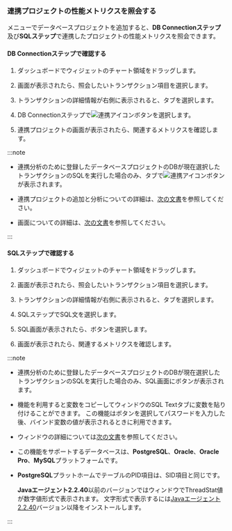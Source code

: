 ### 連携プロジェクトの性能メトリクスを照会する

<Cmdname sid="side_correlatedProjectManagement" className="uitext" />メニューでデータベースプロジェクトを追加すると、**DB Connectionステップ**及び**SQLステップ**で連携したプロジェクトの性能メトリクスを照会できます。

#### DB Connectionステップで確認する

<ImgLang img="linked-projects-check-widget-03.png" desc="Correlated project" />

<ImgLang img="linked-projects-check-widget-04.png" desc="Correlated project" />

1. ダッシュボードで<Cmdname sid="AA005" className="uitext" />ウィジェットのチャート領域をドラッグします。

2. <Cmdname sid="TTL06209" className="uitext" />画面が表示されたら、照会したいトランザクション項目を選択します。

3. トランザクションの詳細情報が右側に表示されると、<Cmdname sid="TTL06126" className="uitext" />タブを選択します。

4. DB Connectionステップで![連携アイコン](/img/ic-correlations.svg)ボタンを選択します。

5. 連携プロジェクトの<Cmdname sid="TTL08442" className="uitext" />画面が表示されたら、関連するメトリクスを確認します。

:::note

- 連携分析のために登録したデータベースプロジェクトのDBが現在選択したトランザクションのSQLを実行した場合のみ、<Cmdname sid="TTL06126" className="uitext" />タブで![連携アイコン](/img/ic-correlations.svg)ボタンが表示されます。

- 連携プロジェクトの追加と分析についての詳細は、[次の文書](linked-projects)を参照してください。

- <Cmdname sid="TTL08442" className="uitext" />画面についての詳細は、[次の文書](linked-projects#TTL08442)を参照してください。

:::

#### SQLステップで確認する

<ImgLang img="linked-projects-check-widget-03.png" desc="Correlated project" />

<ImgLang img="linked-projects-check-widget-06.png" desc="Correlated project" />

1. ダッシュボードで<Cmdname sid="AA005" className="uitext" />ウィジェットのチャート領域をドラッグします。

2. <Cmdname sid="TTL06209" className="uitext" />画面が表示されたら、照会したいトランザクション項目を選択します。

3. トランザクションの詳細情報が右側に表示されると、<Cmdname sid="TTL06126" className="uitext" />タブを選択します。

4. SQLステップでSQL文を選択します。

5. <UI>SQL</UI>画面が表示されたら、<Cmdname sid="BTN08518" className="uitext" />ボタンを選択します。

6. <Cmdname sid="TTL07860" className="uitext" />画面が表示されたら、関連するメトリクスを確認します。

:::note

- 連携分析のために登録したデータベースプロジェクトのDBが現在選択したトランザクションのSQLを実行した場合のみ、<UI>SQL</UI>画面に<Cmdname sid="BTN08518" className="uitext" />ボタンが表示されます。

- <Cmdname sid="BTN08840" className="uitext" />機能を利用すると変数をコピーして<Cmdname sid="TTL07860" className="uitext" />ウィンドウの<UI>SQL Text</UI>タブに変数を貼り付けることができます。 この機能は<Cmdname sid="BTN06764" className="uitext" />ボタンを選択してパスワードを入力した後、バインド変数の値が表示されるときに利用できます。

- <Cmdname sid="TTL07860" className="uitext" />ウィンドウの詳細については[次の文書](linked-projects#TTL07860)を参照してください。

- この機能をサポートするデータベースは、**PostgreSQL**、**Oracle**、**Oracle Pro**、**MySQL**プラットフォームです。

- **PostgreSQL**プラットホームで<Cmdname sid="active_sessions" className="uitext" />テーブルの<UI>PID</UI>項目は、<UI>SID</UI>項目と同じです。

  <ImgLang img="apm-linked-projects-postgresql-pid-sid.png" desc="SID" />

  **Javaエージェント2.2.40**以前のバージョンでは<Cmdname sid="acttx" className="uitext" />ウィンドウで<UI>ThreadStat</UI>値が数字値形式で表示されます。 文字形式で表示するには[Javaエージェント2.2.40](../release-notes/java/java-2_2_40)バージョン以降をインストールします。

:::

